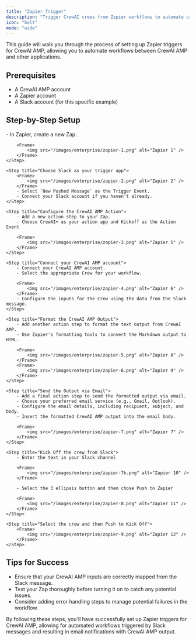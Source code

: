 ```yaml
---
title: "Zapier Trigger"
description: "Trigger CrewAI crews from Zapier workflows to automate cross-app workflows"
icon: "bolt"
mode: "wide"
---
```


This guide will walk you through the process of setting up Zapier triggers for CrewAI AMP, allowing you to automate workflows between CrewAI AMP and other applications.

## Prerequisites

- A CrewAI AMP account
- A Zapier account
- A Slack account (for this specific example)

## Step-by-Step Setup

<Steps>
    <Step title="Set Up the Slack Trigger">
        - In Zapier, create a new Zap.

        <Frame>
            <img src="/images/enterprise/zapier-1.png" alt="Zapier 1" />
        </Frame>
    </Step>

    <Step title="Choose Slack as your trigger app">
        <Frame>
            <img src="/images/enterprise/zapier-2.png" alt="Zapier 2" />
        </Frame>
        - Select `New Pushed Message` as the Trigger Event.
        - Connect your Slack account if you haven't already.
    </Step>

    <Step title="Configure the CrewAI AMP Action">
        - Add a new action step to your Zap.
        - Choose CrewAI+ as your action app and Kickoff as the Action Event

        <Frame>
            <img src="/images/enterprise/zapier-3.png" alt="Zapier 5" />
        </Frame>
    </Step>

    <Step title="Connect your CrewAI AMP account">
        - Connect your CrewAI AMP account.
        - Select the appropriate Crew for your workflow.

        <Frame>
            <img src="/images/enterprise/zapier-4.png" alt="Zapier 6" />
        </Frame>
        - Configure the inputs for the Crew using the data from the Slack message.
    </Step>

    <Step title="Format the CrewAI AMP Output">
        - Add another action step to format the text output from CrewAI AMP.
        - Use Zapier's formatting tools to convert the Markdown output to HTML.

        <Frame>
            <img src="/images/enterprise/zapier-5.png" alt="Zapier 8" />
        </Frame>
        <Frame>
            <img src="/images/enterprise/zapier-6.png" alt="Zapier 9" />
        </Frame>
    </Step>

    <Step title="Send the Output via Email">
        - Add a final action step to send the formatted output via email.
        - Choose your preferred email service (e.g., Gmail, Outlook).
        - Configure the email details, including recipient, subject, and body.
        - Insert the formatted CrewAI AMP output into the email body.

        <Frame>
            <img src="/images/enterprise/zapier-7.png" alt="Zapier 7" />
        </Frame>
    </Step>

    <Step title="Kick Off the crew from Slack">
        - Enter the text in your Slack channel

        <Frame>
            <img src="/images/enterprise/zapier-7b.png" alt="Zapier 10" />
        </Frame>

        - Select the 3 ellipsis button and then chose Push to Zapier

        <Frame>
            <img src="/images/enterprise/zapier-8.png" alt="Zapier 11" />
        </Frame>
    </Step>

    <Step title="Select the crew and then Push to Kick Off">
        <Frame>
            <img src="/images/enterprise/zapier-9.png" alt="Zapier 12" />
        </Frame>
    </Step>
</Steps>

## Tips for Success

- Ensure that your CrewAI AMP inputs are correctly mapped from the Slack message.
- Test your Zap thoroughly before turning it on to catch any potential issues.
- Consider adding error handling steps to manage potential failures in the workflow.

By following these steps, you'll have successfully set up Zapier triggers for CrewAI AMP, allowing for automated workflows triggered by Slack messages and resulting in email notifications with CrewAI AMP output. 